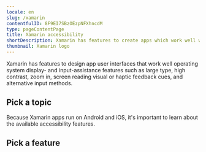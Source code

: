 ```yaml
---
locale: en
slug: /xamarin
contentfulID: 8F9EI7SBzOEzpNFXhncdM
type: pageContentPage
title: Xamarin accessibility
shortDescription: Xamarin has features to create apps which work well with accessibility features such as large type, high contrast, zoom in, screen reading, visual or haptic feedback cues, and alternative input methods.
thumbnail: Xamarin logo
---
```


Xamarin has features to design app user interfaces that work well operating system display- and input-assistance features such as large type, high contrast, zoom in, screen reading  visual or haptic feedback cues, and alternative input methods.

## Pick a topic

<LinkList title="List of Xamarin accessibility topics" isHighlighted={true}>
  <LinkListItem url="/en/docs/xamarin/samples" title="Browse Xamarin code samples" pageTitle="Xamarin accessibility code samples" shortDescription="Browse code samples to learn how to build more accessible Xamarin apps." icon="/img/light/code.svg" iconAlt="Code icon"/>
</LinkList>

Because Xamarin apps run on Android and iOS, it's important to learn about the available accessibility features.

## Pick a feature

<LinkList title="List of Android and iOS accessibility features" isHighlighted={true}>
  <LinkListItem url="/en/docs/android/features" title="Learn about Android accessibility features" pageTitle="Android accessibility features" shortDescription="Learn about the accessibility features that are offered by Android." icon="/img/light/features.svg" iconAlt="Features icon"/>
  <LinkListItem url="/en/docs/ios/features" title="Learn about iOS accessibility features" pageTitle="iOS accessibility features" shortDescription="Learn about the accessibility features that are offered by iOS." icon="/img/light/features.svg" iconAlt="Features icon"/>
</LinkList>
